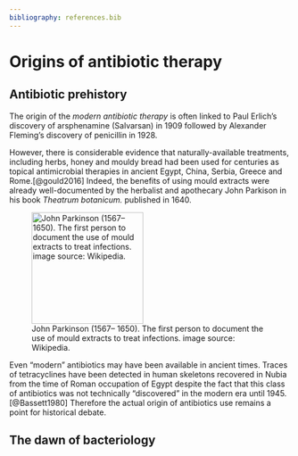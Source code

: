 ```yaml
---
bibliography: references.bib
---
```


# Origins of antibiotic therapy

## Antibiotic prehistory

The origin of the *modern* *antibiotic therapy* is often linked to Paul Erlich's discovery of arsphenamine (Salvarsan) in 1909 followed by Alexander Fleming's discovery of penicillin in 1928.

However, there is considerable evidence that naturally-available treatments, including herbs, honey and mouldy bread had been used for centuries as topical antimicrobial therapies in ancient Egypt, China, Serbia, Greece and Rome.[@gould2016] Indeed, the benefits of using mould extracts were already well-documented by the herbalist and apothecary John Parkison in his book *Theatrum botanicum.* published in 1640.

::: column-margin
![John Parkinson (1567– 1650). The first person to document the use of mould extracts to treat infections. image source: Wikipedia.](images/Parkinson.png){#fig-Parkinson width="200"}
:::

Even "modern" antibiotics may have been available in ancient times. Traces of tetracyclines have been detected in human skeletons recovered in Nubia from the time of Roman occupation of Egypt despite the fact that this class of antibiotics was not technically "discovered" in the modern era until 1945. [@Bassett1980] Therefore the actual origin of antibiotics use remains a point for historical debate.

## The dawn of bacteriology
